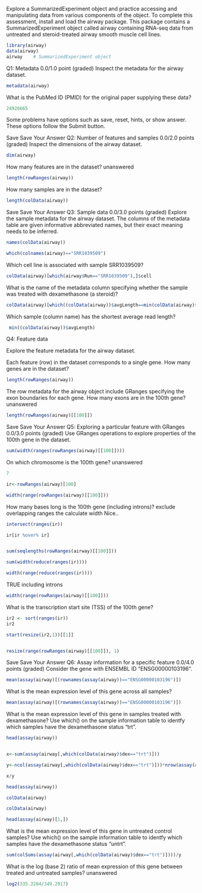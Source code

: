 Explore a SummarizedExperiment object and practice accessing and manipulating data from various components of the object. To complete this assessment, install and load the airway package. This package contains a SummarizedExperiment object called airway containing RNA-seq data from untreated and steroid-treated airway smooth muscle cell lines.


```{r}
library(airway)
data(airway)
airway    # SummarizedExperiment object


```


Q1: Metadata
0.0/1.0 point (graded)
Inspect the metadata for the airway dataset.
```{r}
metadata(airway)
```

What is the PubMed ID (PMID) for the original paper supplying these data?

```{r}
24926665
```



Some problems have options such as save, reset, hints, or show answer. These options follow the Submit button.

Save Save Your Answer
Q2: Number of features and samples
0.0/2.0 points (graded)
Inspect the dimensions of the airway dataset.


```{r}
dim(airway)
```

How many features are in the dataset?
  unanswered 
```{r}
length(rowRanges(airway))
```

How many samples are in the dataset?


```{r}
length(colData(airway))
```


Save Save Your Answer
Q3: Sample data
0.0/3.0 points (graded)
Explore the sample metadata for the airway dataset. The columns of the metadata table are given informative abbreviated names, but their exact meaning needs to be inferred.
```{r}
names(colData(airway))
```
```{r}
which(colnames(airway)=="SRR1039509")
```


Which cell line is associated with sample SRR1039509?

```{r}

colData(airway)[which(airway$Run=="SRR1039509"),]$cell


```


What is the name of the metadata column specifying whether the sample was treated with dexamethasone (a steroid)?

```{r}
colData(airway)[which((colData(airway))$avgLength==min(colData(airway)$avgLength)),]

```

Which sample (column name) has the shortest average read length?
  
```{r}
 min((colData(airway))$avgLength)

```

Q4: Feature data

Explore the feature metadata for the airway dataset.



Each feature (row) in the dataset corresponds to a single gene. How many genes are in the dataset?

```{r}
length(rowRanges(airway))
```


 
The row metadata for the airway object include GRanges specifying the exon boundaries for each gene. How many exons are in the 100th gene?
  unanswered 
```{r}

length(rowRanges(airway)[[100]])

```


Save Save Your Answer
Q5: Exploring a particular feature with GRanges
0.0/3.0 points (graded)
Use GRanges operations to explore properties of the 100th gene in the dataset.
```{r}
sum(width(ranges(rowRanges(airway)[[100]])))
```

On which chromosome is the 100th gene?
  unanswered 
```{r}
7
```


```{r}
ir<-rowRanges(airway)[100]
```


```{r}
width(range(rowRanges(airway)[[100]]))

```


How many bases long is the 100th gene (including introns)?
exclude overlapping ranges the calculate width Nice..
```{r}
intersect(ranges(ir))
```

```{r}
ir[ir %over% ir]
```


```{r}


```


```{r}
sum(seqlengths(rowRanges(airway)[[100]]))
```
```{r}
sum(width(reduce(ranges(ir))))

```

```{r}

width(range(reduce(ranges(ir))))
```


TRUE including introns

```{r}
width(range(rowRanges(airway)[[100]]))
```


What is the transcription start site (TSS) of the 100th gene?

```{r}
ir2 <- sort(ranges(ir))
ir2


```

```{r}
start(resize(ir2,1))[[1]]
```


```{r}
```

```{r}
resize(range(rowRanges(airway)[[100]]), 1)

```


Save Save Your Answer
Q6: Assay information for a specific feature
0.0/4.0 points (graded)
Consider the gene with ENSEMBL ID "ENSG00000103196".
```{r}
mean(assay(airway)[(rownames(assay(airway))=="ENSG00000103196")])
```


What is the mean expression level of this gene across all samples?

```{r}
mean(assay(airway)[(rownames(assay(airway))=="ENSG00000103196")])

```

What is the mean expression level of this gene in samples treated with dexamethasone?
Use which() on the sample information table to identfy which samples have the dexamethasone status "trt".


```{r}
head(assay(airway))
```

```{r}
```

```{r}
x<-sum(assay(airway[,which(colData(airway)$dex=="trt")]))
```


```{r}
y<-ncol(assay(airway[,which(colData(airway)$dex=="trt")]))*nrow(assay(airway[,which(colData(airway)$dex=="trt")]))
```

```{r}
x/y
```

```{r}

head(assay(airway))
```


```{r}
colData(airway)
```





```{r}
colData(airway)
```
```{r}
head(assay(airway)[1,])
```


What is the mean expression level of this gene in untreated control samples?
Use which() on the sample information table to identfy which samples have the dexamethasone status "untrt".

```{r}
sum(colSums(assay(airway[,which(colData(airway)$dex=="trt")])))/y

```

What is the log (base 2) ratio of mean expression of this gene between treated and untreated samples?
  unanswered 
  
```{r}
log2(335.2284/349.2917)
```

